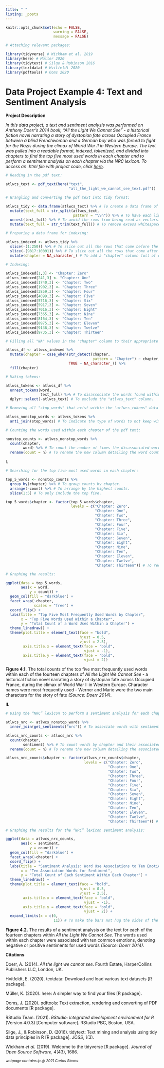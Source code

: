 ```yaml
---
title: " "
listing: _posts
---
```


```r
knitr::opts_chunk$set(echo = FALSE, 
                      warning = FALSE, 
                      message = FALSE)

# Attaching relevant packages:

library(tidyverse) # Wickham et al. 2019
library(here) # Müller 2020
library(tidytext) # Silge & Robinson 2016
library(textdata) # Hvitfeldt 2020
library(pdftools) # Ooms 2020
```

# Data Project Example 4: Text and Sentiment Analysis

**Project Description**

*In this data project, a text and sentiment analysis was performed on Anthony Doerr's 2014 book, "All the Light We Cannot See" - a historical fiction novel narrating a story of dystopian fate across Occupied France between a blind Frenchwoman and a German boy who was forced to fight for the Nazis during the climax of World War II in Western Europe. The text was pulled into a readable format, indexed, tokenized, and divided into chapters to find the top five most used words in each chapter and to perform a sentiment analysis on each chapter via the NRC lexicon. To access an .html file with project code, click [here](text_sentiment_analysis.html).*

```r
# Reading in the pdf text:

atlwcs_text <- pdf_text(here("text", 
                             "all_the_light_we_cannot_see_text.pdf"))

# Wrangling and converting the pdf text into tidy format:

atlwcs_tidy <- data.frame(atlwcs_text) %>% # To create a data frame of the entire pdf text.
  mutate(text_full = str_split(atlwcs_text, 
                               pattern = "\\n")) %>% # To have each line of text be its own row in the data frame.
  unnest(text_full) %>% # To avoid the rows from being read as vectors.
  mutate(text_full = str_trim(text_full)) # To remove excess whitespace within rows.

# Preparing a data frame for indexing:

atlwcs_indexed <- atlwcs_tidy %>% 
  slice(-(1:250)) %>% # To slice out all the rows that come before the very first row of the beginning chapter of the pdf text.
  slice(-(9817:10091)) %>% # To slice out all the rows that come after the very last row of the ending chapter of the pdf text.
  mutate(chapter = NA_character_) # To add a "chapter" column full of only "NA" values (this was for indexing, because there was no universal wording to use 'stringr' on).

# Indexing:
  
atlwcs_indexed[1,3] <- "Chapter: Zero"
atlwcs_indexed[241,3] <- "Chapter: One"
atlwcs_indexed[1740,3] <- "Chapter: Two"
atlwcs_indexed[1902,3] <- "Chapter: Three"
atlwcs_indexed[3859,3] <- "Chapter: Four"
atlwcs_indexed[4099,3] <- "Chapter: Five"
atlwcs_indexed[5716,3] <- "Chapter: Six"
atlwcs_indexed[5917,3] <- "Chapter: Seven"
atlwcs_indexed[7016,3] <- "Chapter: Eight"
atlwcs_indexed[7365,3] <- "Chapter: Nine"
atlwcs_indexed[8164,3] <- "Chapter: Ten"
atlwcs_indexed[8975,3] <- "Chapter: Eleven"
atlwcs_indexed[9138,3] <- "Chapter: Twelve"
atlwcs_indexed[9735,3] <- "Chapter: Thirteen"

# Filling all "NA" values in the "chapter" column to their appropriate chapter value:

atlwcs_df <- atlwcs_indexed %>% 
  mutate(chapter = case_when(str_detect(chapter, 
                                        pattern = "Chapter") ~ chapter, 
                             TRUE ~ NA_character_)) %>% 
  fill(chapter)

# Making tokens:

atlwcs_tokens <- atlwcs_df %>% 
  unnest_tokens(word, 
                text_full) %>% # To disassociate the words found within each row of the "text_full" column as their independent value (token), under a new "word" column.
  dplyr::select(-atlwcs_text) # To exclude the "atlwcs_text" column.

# Removing all "stop_words" that exist within the "atlwcs_tokens" data frame:

atlwcs_nonstop_words <- atlwcs_tokens %>% 
  anti_join(stop_words) # To indicate the type of words to not keep within the text data frame.

# Counting the words used within each chapter of the pdf text:

nonstop_counts <- atlwcs_nonstop_words %>% 
  count(chapter, 
        word) %>% # To count the number of times the disassociated words were used within each chapter of the pdf text.
  rename(count = n) # To rename the new column detailing the word counts per chapter to "count".
```

**I.**

```r
# Searching for the top five most used words in each chapter:

top_5_words <- nonstop_counts %>% 
  group_by(chapter) %>% # To group counts by chapter.
  arrange(-count) %>% # To arrange by the highest counts.
  slice(1:5) # To only include the top five.

top_5_words$chapter <- factor(top_5_words$chapter, 
                              levels = c("Chapter: Zero", 
                                         "Chapter: One", 
                                         "Chapter: Two", 
                                         "Chapter: Three", 
                                         "Chapter: Four", 
                                         "Chapter: Five", 
                                         "Chapter: Six", 
                                         "Chapter: Seven", 
                                         "Chapter: Eight", 
                                         "Chapter: Nine", 
                                         "Chapter: Ten", 
                                         "Chapter: Eleven", 
                                         "Chapter: Twelve", 
                                         "Chapter: Thirteen")) # To reorder the "chapter" column to reflect proper numerical chronology.

# Graphing the results:

ggplot(data = top_5_words, 
       aes(x = word, 
           y = count)) + 
  geom_col(fill = "darkblue") + 
  facet_wrap(~chapter, 
             scales = "free") + 
  coord_flip() + 
  labs(title = "Top Five Most Frequently Used Words by Chapter", 
       x = "Top Five Words Used Within a Chapter", 
       y = "Total Count of a Word Used Within a Chapter") + 
  theme_linedraw() + 
  theme(plot.title = element_text(face = "bold", 
                                  hjust = 0.5, 
                                  vjust = 2.5), 
        axis.title.x = element_text(face = "bold", 
                                    vjust = -1), 
        axis.title.y = element_text(face = "bold", 
                                    vjust = 2))
```

**Figure 4.1.** The total counts of the top five most frequently used words within each of the fourteen chapters of *All the Light We Cannot See* - a historical fiction novel narrating a story of dystopian fate across Occupied France, during the climax of World War II in Western Europe. Character names were most frequently used - Werner and Marie were the two main characters for the story of fate *(Source: Doerr 2014)*.

**II.**

```r
# Using the “NRC” lexicon to perform a sentiment analysis for each chapter:

atlwcs_nrc <- atlwcs_nonstop_words %>% 
  inner_join(get_sentiments("nrc")) # To associate words with sentiments via "NRC" lexicon.

atlwcs_nrc_counts <- atlwcs_nrc %>% 
  count(chapter, 
        sentiment) %>% # To count words by chapter and their associated sentiment.
  rename(count = n) # To rename the new column detailing the associated sentiment counts per chapter, to "count".

atlwcs_nrc_counts$chapter <- factor(atlwcs_nrc_counts$chapter, 
                                    levels = c("Chapter: Zero", 
                                               "Chapter: One", 
                                               "Chapter: Two", 
                                               "Chapter: Three", 
                                               "Chapter: Four", 
                                               "Chapter: Five", 
                                               "Chapter: Six", 
                                               "Chapter: Seven", 
                                               "Chapter: Eight", 
                                               "Chapter: Nine", 
                                               "Chapter: Ten", 
                                               "Chapter: Eleven", 
                                               "Chapter: Twelve", 
                                               "Chapter: Thirteen")) # To reorder the "chapter" column to reflect proper numerical chronology, again.

# Graphing the results for the “NRC” lexicon sentiment analysis:

ggplot(data = atlwcs_nrc_counts, 
       aes(x = sentiment, 
           y = count)) + 
  geom_col(fill = "darkblue") + 
  facet_wrap(~chapter) + 
  coord_flip() + 
  labs(title = "Sentiment Analysis: Word Use Associations to Ten Emotions", 
       x = "Ten Association Words for Sentiment", 
       y = "Total Count of Each Sentiment Within Each Chapter") + 
  theme_linedraw() + 
  theme(plot.title = element_text(face = "bold", 
                                  hjust = 0.5, 
                                  vjust = 2.5), 
        axis.title.x = element_text(face = "bold", 
                                    vjust = -1), 
        axis.title.y = element_text(face = "bold", 
                                    vjust = 2)) + 
  expand_limits(x = c(0, 
                      11)) # To make the bars not hug the sides of the graphs too closely.
```

**Figure 4.2.** The results of a sentiment analysis on the text for each of the fourteen chapters within *All the Light We Cannot See*. The words used within each chapter were associated with ten common emotions, denoting negative or positive sentiments for used words *(Source: Doerr 2014)*.

**Citations**

Doerr, A. (2014). *All the light we cannot see*. Fourth Estate, HarperCollins Publishers LLC, London, UK.

Hvitfeldt, E. (2020). textdata: Download and load various text datasets [R package].

Müller, K. (2020). here: A simpler way to find your files [R package].

Ooms, J. (2020). pdftools: Text extraction, rendering and converting of PDF documents [R package].

RStudio Team. (2021). *RStudio: Integrated development environment for R* (Version 4.0.3) [Computer software]. RStudio PBC, Boston, USA.

Silge, J., & Robinson, D. (2016). tidytext: Text mining and analysis using tidy data principles in R [R package]. *JOSS*, *1*(3).

Wickham *et al.* (2019). Welcome to the tidyverse [R package]. *Journal of Open Source Software*, *4*(43), 1686.

^*webpage contains ip @ 2021 Carlos Simms*^